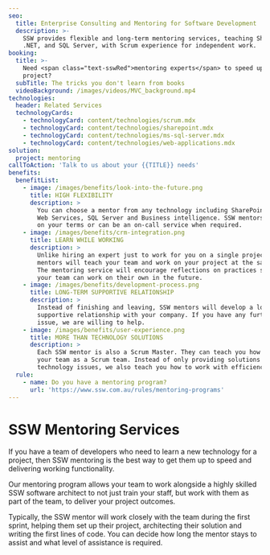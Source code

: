 ```yaml
---
seo:
  title: Enterprise Consulting and Mentoring for Software Development
  description: >-
    SSW provides flexible and long-term mentoring services, teaching SharePoint,
    .NET, and SQL Server, with Scrum experience for independent work.
booking:
  title: >-
    Need <span class="text-sswRed">mentoring experts</span> to speed up your
    project?
  subTitle: The tricks you don't learn from books
  videoBackground: /images/videos/MVC_background.mp4
technologies:
  header: Related Services
  technologyCards:
    - technologyCard: content/technologies/scrum.mdx
    - technologyCard: content/technologies/sharepoint.mdx
    - technologyCard: content/technologies/ms-sql-server.mdx
    - technologyCard: content/technologies/web-applications.mdx
solution:
  project: mentoring
callToAction: 'Talk to us about your {{TITLE}} needs'
benefits:
  benefitList:
    - image: /images/benefits/look-into-the-future.png
      title: HIGH FLEXIBILITY
      description: >
        You can choose a mentor from any technology including SharePoint, .NET,
        Web Services, SQL Server and Business intelligence. SSW mentors can work
        on your terms or can be an on-call service when required.
    - image: /images/benefits/crm-integration.png
      title: LEARN WHILE WORKING
      description: >
        Unlike hiring an expert just to work for you on a single project, SSW
        mentors will teach your team and work on your project at the same time.
        The mentoring service will encourage reflections on practices so that
        your team can work on their own in the future.
    - image: /images/benefits/development-process.png
      title: LONG-TERM SUPPORTIVE RELATIONSHIP
      description: >
        Instead of finishing and leaving, SSW mentors will develop a long-term
        supportive relationship with your company. If you have any further
        issue, we are willing to help.
    - image: /images/benefits/user-experience.png
      title: MORE THAN TECHNOLOGY SOLUTIONS
      description: >
        Each SSW mentor is also a Scrum Master. They can teach you how to run
        your team as a Scrum team. Instead of only providing solutions for
        technology issues, we also teach you how to work with efficiency.
  rule:
    - name: Do you have a mentoring program?
      url: 'https://www.ssw.com.au/rules/mentoring-programs'
---
```


# SSW Mentoring Services

<VideoEmbed url="https://youtu.be/iQ0ujXPVSOc" caption="SSW Mentoring Services" duration="1 min" />

If you have a team of developers who need to learn a new technology for a project, then SSW mentoring is the best way to get them up to speed and delivering working functionality.

Our mentoring program allows your team to work alongside a highly skilled SSW software architect to not just train your staff, but work with them as part of the team, to deliver your project outcomes.

Typically, the SSW mentor will work closely with the team during the first sprint, helping them set up their project, architecting their solution and writing the first lines of code. You can decide how long the mentor stays to assist and what level of assistance is required.
